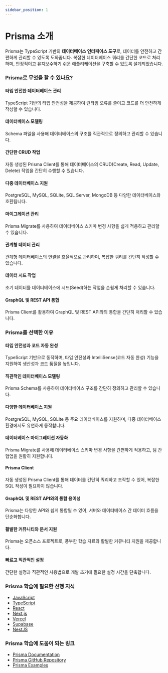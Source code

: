 ```yaml
---
sidebar_position: 1
---
```


# Prisma 소개

Prisma는 TypeScript 기반의 **데이터베이스 인터페이스 도구**로, 데이터를 안전하고 간편하게 관리할 수 있도록 도와줍니다. 복잡한 데이터베이스 쿼리를 간단한 코드로 처리하며, 안정적이고 유지보수하기 쉬운 애플리케이션을 구축할 수 있도록 설계되었습니다.

### Prisma로 무엇을 할 수 있나요?

#### 타입 안전한 데이터베이스 관리

TypeScript 기반의 타입 안전성을 제공하여 런타임 오류를 줄이고 코드를 더 안전하게 작성할 수 있습니다.

#### 데이터베이스 모델링

Schema 파일을 사용해 데이터베이스의 구조를 직관적으로 정의하고 관리할 수 있습니다.

#### 간단한 CRUD 작업

자동 생성된 Prisma Client를 통해 데이터베이스의 CRUD(Create, Read, Update, Delete) 작업을 간단히 수행할 수 있습니다.

#### 다중 데이터베이스 지원

PostgreSQL, MySQL, SQLite, SQL Server, MongoDB 등 다양한 데이터베이스와 호환됩니다.

#### 마이그레이션 관리

Prisma Migrate를 사용하여 데이터베이스 스키마 변경 사항을 쉽게 적용하고 관리할 수 있습니다.

#### 관계형 데이터 관리

관계형 데이터베이스의 연결을 효율적으로 관리하며, 복잡한 쿼리를 간단히 작성할 수 있습니다.

#### 데이터 시드 작업

초기 데이터를 데이터베이스에 시드(Seed)하는 작업을 손쉽게 처리할 수 있습니다.

#### GraphQL 및 REST API 통합

Prisma Client를 활용하여 GraphQL 및 REST API와의 통합을 간단히 처리할 수 있습니다.

### Prisma를 선택한 이유

#### 타입 안전성과 코드 자동 완성

TypeScript 기반으로 동작하며, 타입 안전성과 IntelliSense(코드 자동 완성) 기능을 지원하여 생산성과 코드 품질을 높입니다.

#### 직관적인 데이터베이스 모델링

Prisma Schema를 사용하여 데이터베이스 구조를 간단히 정의하고 관리할 수 있습니다.

#### 다양한 데이터베이스 지원

PostgreSQL, MySQL, SQLite 등 주요 데이터베이스를 지원하며, 다중 데이터베이스 환경에서도 유연하게 동작합니다.

#### 데이터베이스 마이그레이션 자동화

Prisma Migrate를 사용해 데이터베이스 스키마 변경 사항을 간편하게 적용하고, 팀 간 협업을 원활히 지원합니다.

#### Prisma Client

자동 생성된 Prisma Client를 통해 데이터를 간단히 쿼리하고 조작할 수 있어, 복잡한 SQL 작성이 필요하지 않습니다.

#### GraphQL 및 REST API와의 통합 용이성

Prisma는 다양한 API와 쉽게 통합될 수 있어, 서버와 데이터베이스 간 데이터 흐름을 단순화합니다.

#### 활발한 커뮤니티와 문서 지원

Prisma는 오픈소스 프로젝트로, 풍부한 학습 자료와 활발한 커뮤니티 지원을 제공합니다.

#### 빠르고 직관적인 설정

간단한 설정과 직관적인 사용법으로 개발 초기에 필요한 설정 시간을 단축합니다.

### Prisma 학습에 필요한 선행 지식

- [JavaScript](../javascript)
- [TypeScript](../typescript)
- [React](../react)
- [Next.js](../nextjs)
- [Vercel](../vercel)
- [Supabase](../supabase)
- [NestJS](../nestjs)

### Prisma 학습에 도움이 되는 링크

- [Prisma Documentation](https://www.prisma.io/docs)
- [Prisma GitHub Repository](https://github.com/prisma/prisma)
- [Prisma Examples](https://github.com/prisma/prisma-examples)
